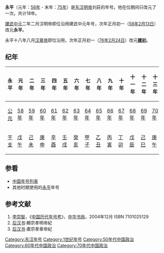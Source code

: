 {{Eranamebox|年号= 永平
|起讫时间= [[58年|58年]]-[[75年|75年]]
|政权= [[东汉|东汉]]
|帝王= [[漢明帝|漢明帝]][[刘莊|刘莊]]
|历时= 18年
|timeline= <timeline>
ImageSize  = width:200 height:50
PlotArea   = width:180 height:30 left:10 bottom:20
TimeAxis   = orientation:horizontal
DateFormat = yyyy
Period     = from:25 till:220
AlignBars  = early
ScaleMajor = increment:195 start:25
Colors =
  id:canvas value:rgb(1,1,0.85)
BackgroundColors = canvas:canvas
PlotData =
  width:15 color:black
  bar:era from:start till:end
  bar:era from:57 till:75 color:red
  bar:era from:58 till:75 color:yellow
</timeline>
|说明= 永平在东汉及漢明帝时期的位置
}}
'''永平'''（元年：[[58年|58年]] - 末年：[[75年|75年]]）是[[东汉|东汉]][[汉明帝|明帝]]刘莊的年号。他在位期间只改元了一次。共计18年。

[[建武中元|建武中元]]二年二月汉明帝即位沿用建武中元年号，次年正月初一（[[58年|58年]][[2月13日|2月13日]]）改元'''永平'''。

永平十八年八月[[汉章帝|汉章帝]]即位沿用，次年正月初一（[[76年|76年]][[2月24日|2月24日]]）改元'''[[建初_(东汉)|建初]]'''。

==纪年==
{| class="wikitable" 
|-
!永平!!元年!!二年!!三年!!四年!!五年!!六年!!七年!!八年!!九年!!十年!!十一年!!十二年!!十三年!!十四年!!十五年!!十六年!!十七年!!十八年
|-
![[公元|公元]]
|[[58年|58年]]||[[59年|59年]]||[[60年|60年]]||[[61年|61年]]||[[62年|62年]]||[[63年|63年]]||[[64年|64年]]||[[65年|65年]]||[[66年|66年]]||[[67年|67年]]||[[68年|68年]]||[[69年|69年]]||[[70年|70年]]||[[71年|71年]]||[[72年|72年]]||[[73年|73年]]||[[74年|74年]]||[[75年|75年]]
|-
![[干支|干支]]
|[[戊午|戊午]]||[[己未|己未]]||[[庚申|庚申]]||[[辛酉|辛酉]]||[[壬戌|壬戌]]||[[癸亥|癸亥]]||[[甲子|甲子]]||[[乙丑|乙丑]]||[[丙寅|丙寅]]||[[丁卯|丁卯]]||[[戊辰|戊辰]]||[[己巳|己巳]]||[[庚午|庚午]]||[[辛未|辛未]]||[[壬申|壬申]]||[[癸酉|癸酉]]||[[甲戌|甲戌]]||[[乙亥|乙亥]]
|}

==参看==
*[[中国年号列表|中国年号列表]]
* 其他时期使用的[[永平|永平]]年号

==参考文献==
# [[李崇智|李崇智]]，《[[中国历代年号考|中国历代年号考]]》，[[中华书局|中华书局]]，2004年12月 ISBN 7101025129
# [[后汉书|后汉书]]·顯宗孝明帝紀
# [[后汉书|后汉书]]·肅宗孝章帝紀

{{年号|[[建武中元|建武中元]]|[[中国年号列表#漢朝|中国年号]]|[[建初_(东汉)|建初]]}}
{{漢朝年號}}

[[Category:东汉年号|Category:东汉年号]]
[[Category:1世纪年号|Category:1世纪年号]]
[[Category:50年代中国政治|Category:50年代中国政治]]
[[Category:60年代中国政治|Category:60年代中国政治]]
[[Category:70年代中国政治|Category:70年代中国政治]]